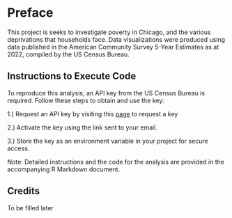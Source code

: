 # Preface {.unnumbered}

This project is seeks to investigate poverty in Chicago, and the various deprivations that households face. Data visualizations were produced using data published in the American Community Survey 5-Year Estimates as at 2022, compiled by the US Census Bureau.

## Instructions to Execute Code

To reproduce this analysis, an API key from the US Census Bureau is required. Follow these steps to obtain and use the key:

1.) Request an API key by visiting this [page](https://api.census.gov/data/key_signup.html) to request a key

2.) Activate the key using the link sent to your email.

3.) Store the key as an environment variable in your project for secure access.

Note: Detailed instructions and the code for the analysis are provided in the accompanying R Markdown document.

## Credits

To be filled later
